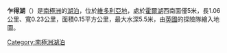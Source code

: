 {{coord|77|39|S|162|46|E|region:AQ_type:waterbody_source:GNIS|display=title}}

'''乍得湖'''（{{lang-en|Lake Chad}}）是[[南極洲|南極洲]]的[[湖泊|湖泊]]，位於[[維多利亞地|維多利亞地]]，處於[[霍爾湖|霍爾湖]]西南面僅5米，長1.06公里、寬0.23公里，面積0.15平方公里，最大水深5.5米，由[[英國|英國]]的探險隊繪入地圖。

{{DEFAULTSORT:Lake Chad}}
[[Category:南極洲湖泊|Category:南極洲湖泊]]


{{McMurdoDryValleys-geo-stub}}